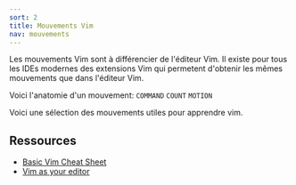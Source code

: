```yaml
---
sort: 2
title: Mouvements Vim
nav: mouvements
---
```


Les mouvements Vim sont à différencier de l'éditeur Vim. Il existe pour tous les IDEs modernes des extensions Vim qui permetent d'obtenir les mêmes mouvements que dans l'éditeur Vim.

Voici l'anatomie d'un mouvement: `COMMAND` `COUNT` `MOTION`

Voici une sélection des mouvements utiles pour apprendre vim.

## Ressources

- [Basic Vim Cheat Sheet](https://vim.rtorr.com/)
- [Vim as your editor](https://www.youtube.com/playlist?list=PLm323Lc7iSW_wuxqmKx_xxNtJC_hJbQ7R)
